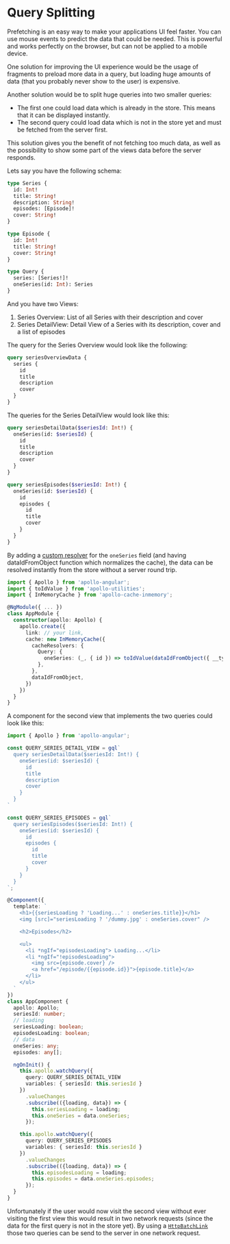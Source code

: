 # Query Splitting

Prefetching is an easy way to make your applications UI feel faster. You can use mouse events to predict the data that could be needed.
This is powerful and works perfectly on the browser, but can not be applied to a mobile device.

One solution for improving the UI experience would be the usage of fragments to preload more data in a query, but loading huge amounts of data (that you probably never show to the user) is expensive.

Another solution would be to split huge queries into two smaller queries:

- The first one could load data which is already in the store. This means that it can be displayed instantly.
- The second query could load data which is not in the store yet and must be fetched from the server first.

This solution gives you the benefit of not fetching too much data, as well as the possibility to show some part of the views data before the server responds.

Lets say you have the following schema:

```graphql
type Series {
  id: Int!
  title: String!
  description: String!
  episodes: [Episode]!
  cover: String!
}

type Episode {
  id: Int!
  title: String!
  cover: String!
}

type Query {
  series: [Series!]!
  oneSeries(id: Int): Series
}
```

And you have two Views:

1. Series Overview: List of all Series with their description and cover
1. Series DetailView: Detail View of a Series with its description, cover and a list of episodes

The query for the Series Overview would look like the following:

```graphql
query seriesOverviewData {
  series {
    id
    title
    description
    cover
  }
}
```

The queries for the Series DetailView would look like this:

```graphql
query seriesDetailData($seriesId: Int!) {
  oneSeries(id: $seriesId) {
    id
    title
    description
    cover
  }
}
```

```graphql
query seriesEpisodes($seriesId: Int!) {
  oneSeries(id: $seriesId) {
    id
    episodes {
      id
      title
      cover
    }
  }
}
```

By adding a [custom resolver](../features/cache-updates.md#cache-redirects-with-cacheredirects) for the `oneSeries` field (and having dataIdFromObject function which normalizes the cache), the data can be resolved instantly from the store without a server round trip.

```ts
import { Apollo } from 'apollo-angular';
import { toIdValue } from 'apollo-utilities';
import { InMemoryCache } from 'apollo-cache-inmemory';

@NgModule({ ... })
class AppModule {
  constructor(apollo: Apollo) {
    apollo.create({
      link: // your link,
      cache: new InMemoryCache({
        cacheResolvers: {
          Query: {
            oneSeries: (_, { id }) => toIdValue(dataIdFromObject({ __typename: 'Series', id })),
          },
        },
        dataIdFromObject,
      })
    })
  }
}
```

A component for the second view that implements the two queries could look like this:

```ts
import { Apollo } from 'apollo-angular';

const QUERY_SERIES_DETAIL_VIEW = gql`
  query seriesDetailData($seriesId: Int!) {
    oneSeries(id: $seriesId) {
      id
      title
      description
      cover
    }
  }
`

const QUERY_SERIES_EPISODES = gql`
  query seriesEpisodes($seriesId: Int!) {
    oneSeries(id: $seriesId) {
      id
      episodes {
        id
        title
        cover
      }
    }
  }
`;

@Component({
  template: `
    <h1>{{seriesLoading ? 'Loading...' : oneSeries.title}}</h1>
    <img [src]="seriesLoading ? '/dummy.jpg' : oneSeries.cover" />

    <h2>Episodes</h2>

    <ul>
      <li *ngIf="episodesLoading"> Loading...</li>
      <li *ngIf="!episodesLoading">
        <img src={episode.cover} />
        <a href="/episode/{{episode.id}}">{episode.title}</a>
      </li>
    </ul>
  `
})
class AppComponent {
  apollo: Apollo;
  seriesId: number;
  // loading
  seriesLoading: boolean;
  episodesLoading: boolean;
  // data
  oneSeries: any;
  episodes: any[];

  ngOnInit() {
    this.apollo.watchQuery({
      query: QUERY_SERIES_DETAIL_VIEW
      variables: { seriesId: this.seriesId }
    })
      .valueChanges
      .subscribe(({loading, data}) => {
        this.seriesLoading = loading;
        this.oneSeries = data.oneSeries;
      });

    this.apollo.watchQuery({
      query: QUERY_SERIES_EPISODES
      variables: { seriesId: this.seriesId }
    })
      .valueChanges
      .subscribe(({loading, data}) => {
        this.episodesLoading = loading;
        this.episodes = data.oneSeries.episodes;
      });
  }
}
```

Unfortunately if the user would now visit the second view without ever visiting the first view this would result in two network requests (since the data for the first query is not in the store yet). By using a [`HttpBatchLink`](https://github.com/kamilkisiela/apollo-angular/tree/master/packages/apollo-angular-link-http-batch) those two queries can be send to the server in one network request.
